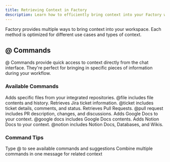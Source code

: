 ```yaml
---
title: Retrieving Context in Factory
description: Learn how to efficiently bring context into your Factory workspace using @ commands
---
```


<Card title="Retrieve Context in Factory" img="/images/features/at_command.png">
  Factory provides multiple ways to bring context into your workspace. Each method is optimized for different use cases and types of context.
</Card>

## @ Commands

<Note>
  @ Commands provide quick access to context directly from the chat interface. They're perfect for bringing in specific pieces of information during your workflow.
</Note>

### Available Commands

<AccordionGroup>
  <Accordion title="@file">
    Adds specific files from your integrated repositories. @file includes file contents and history.
  </Accordion>

  <Accordion title="@ticket">
    Retrieves Jira ticket information. @ticket includes ticket details, comments, and status.
  </Accordion>

  <Accordion title="@pull request">
    Retrieves Pull Requests. @pull request includes PR description, changes, and discussions.
  </Accordion>

  <Accordion title="@google docs">
    Adds Google Docs to your context. @google docs includes Google Docs contents.
  </Accordion>

  <Accordion title="@notion">
    Adds Notion Docs to your context. @notion includes Notion Docs, Databases, and Wikis.
  </Accordion>
</AccordionGroup>

### Command Tips

<Steps>
  <Step title="Use Auto-completion">
    Type @ to see available commands and suggestions
  </Step>

  <Step title="Chain Commands">
    Combine multiple commands in one message for related context
  </Step>
</Steps>